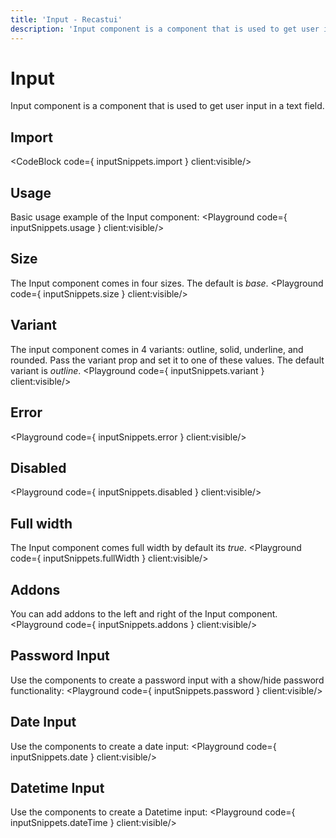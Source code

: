 ```yaml
---
title: 'Input - Recastui'
description: 'Input component is a component that is used to get user input in a text field.'
---
```


# Input

Input component is a component that is used to get user input in a text field.

## Import
<CodeBlock code={ inputSnippets.import } client:visible/>

## Usage
Basic usage example of the Input component:
<Playground code={ inputSnippets.usage } client:visible/>

## Size
The Input component comes in four sizes. The default is *base*.
<Playground code={ inputSnippets.size } client:visible/>

## Variant
The input component comes in 4 variants: outline, solid, underline, and rounded. Pass the variant prop and set it to one of these values. The default variant is *outline*.
<Playground code={ inputSnippets.variant } client:visible/>

## Error
<Playground code={ inputSnippets.error } client:visible/>

## Disabled
<Playground code={ inputSnippets.disabled } client:visible/>

## Full width
The Input component comes full width by default its *true*.
<Playground code={ inputSnippets.fullWidth } client:visible/>

## Addons
You can add addons to the left and right of the Input component.
<Playground code={ inputSnippets.addons } client:visible/>

## Password Input
Use the components to create a password input with a show/hide password functionality:
<Playground code={ inputSnippets.password } client:visible/>

## Date Input
Use the components to create a date input:
<Playground code={ inputSnippets.date } client:visible/>

## Datetime Input
Use the components to create a Datetime input:
<Playground code={ inputSnippets.dateTime } client:visible/>
